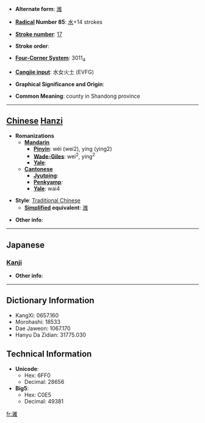 * '''Alternate form''': [[潍]]

* '''[[Wiktionary:Chinese radical index| Radical]] Number 85''': [[Wiktionary:Chinese radical index 水|水]]+14 strokes

* '''[[Wiktionary:Chinese total strokes index|Stroke number]]''': [[Wiktionary:Chinese total strokes index 17|17]]

* '''Stroke order''': 

* '''[[Wiktionary:Chinese four corner index|Four-Corner System]]''': 3011<sub>4</sub>

* '''[[Wiktionary:Chinese Cangjie index|Cangjie input]]''': 水女火土 (EVFG)

* '''Graphical Significance and Origin''': 

* '''Common Meaning''': county in Shandong province

----

== [[Chinese]] [[Hanzi]] ==

* '''Romanizations'''
** '''[[Mandarin]]'''
*** '''[[Pinyin]]''': wéi (wei2), yíng (ying2)
*** '''[[Wade-Giles]]''': wei<sup>2</sup>, ying<sup>2</sup>
*** '''[[Yale]]''': 
** '''[[Cantonese]]'''
*** '''[[Jyutping]]''':
*** '''[[Penkyamp]]''': 
*** '''[[Yale]]''': wai4

* '''Style''': [[Traditional Chinese]] 
** '''[[Simplified Chinese|Simplified]] equivalent''': [[潍]]

* '''Other info''': 

----

==Japanese==
===[[Kanji]]===
{{kanji|on readings=[[い]] (i), [[ゆい]] (yui)
|kun readings=
}}

* '''Other info''':  

----

== Dictionary Information ==

* KangXi: 0657.160
* Morohashi: 18533
* Dae Jaweon: 1067.170
* Hanyu Da Zidian: 31775.030

== Technical Information ==

* '''Unicode''':
** Hex: 6FF0
** Decimal: 28656
* '''Big5''':
** Hex: C0E5
** Decimal: 49381

[[fr:濰]]
